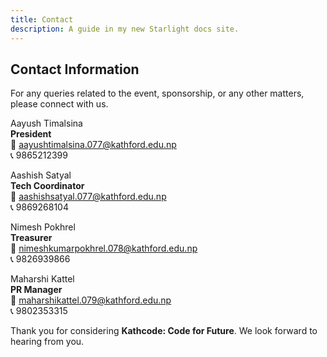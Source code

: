 ```yaml
---
title: Contact
description: A guide in my new Starlight docs site.
---
```


## Contact Information

For any queries related to the event, sponsorship, or any other matters, please connect with us.

Aayush Timalsina  
**President**  
📧 aayushtimalsina.077@kathford.edu.np  
📞 9865212399

Aashish Satyal  
**Tech Coordinator**  
📧 aashishsatyal.077@kathford.edu.np  
📞 9869268104

Nimesh Pokhrel  
**Treasurer**  
📧 nimeshkumarpokhrel.078@kathford.edu.np  
📞 9826939866

Maharshi Kattel  
**PR Manager**  
📧 maharshikattel.079@kathford.edu.np  
📞 9802353315

Thank you for considering **Kathcode: Code for Future**. We look forward to hearing from you.
